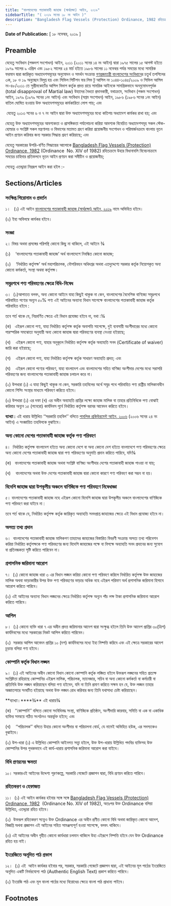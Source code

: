 ```yaml
---
title: "বাংলাদেশের পতাকাবাহী জাহাজ (স্বার্থরক্ষা) আইন, ২০১৯"
sidebarTitle: "( ২০১৯ সনের ১৮ নং আইন )"
description: "Bangladesh Flag Vessels (Protection) Ordinance, 1982 রহিতক্রমে উহার বিধানাবলি বিবেচনাক্রমে সময়ের চাহিদার প্রতিফলনে নূতন আইন প্রণয়নকল্পে প্রণীত আইন"
---
```


**Date of Publication:** [ ১৮ নভেম্বর, ২০১৯ ]

## Preamble

যেহেতু সংবিধান (পঞ্চদশ সংশোধন) আইন, ২০১১ (২০১১ সনের ১৪ নং আইন) দ্বারা ১৯৭৫ সালের ১৫ আগস্ট হইতে ১৯৭৯ সালের ৯ এপ্রিল এবং ১৯৮২ সালের ২৪ মার্চ হইতে ১৯৮৬ সালের ১১ নভেম্বর পর্যন্ত সময়ের মধ্যে সামরিক ফরমান দ্বারা জারিকৃত অধ্যাদেশসমূহের অনুমোদন ও সমর্থন সংক্রান্ত [গণপ্রজাতন্ত্রী বাংলাদেশের সংবিধান](/act-957.html "গণপ্রজাতন্ত্রী বাংলাদেশের সংবিধান")ের চতুর্থ তপশিলের ৩ক, ১৮ ও ১৯ অনুচ্ছেদ বিলুপ্ত হয় এবং সিভিল পিটিশন ফর লিভ টু আপিল নং ১০৪৪-১০৪৫/২০০৯ ও সিভিল আপিল নং-৪৮/২০১১ তে সুপ্রীমকোর্টের আপিল বিভাগ কর্তৃক প্রদত্ত রায়ে সামরিক আইনকে সামগ্রিকভাবে অননুমোদনপূর্বক (total disapproval of Martial law) উহাদের বৈধতা প্রদানকারী, যথাক্রমে, সংবিধান (পঞ্চম সংশোধন) আইন, ১৯৭৯ (১৯৭৯ সনের ১নং আইন) এবং সংবিধান (সপ্তম সংশোধন) আইন, ১৯৮৬ (১৯৮৬ সনের ১নং আইন) বাতিল ঘোষিত হওয়ায় উক্ত অধ্যাদেশসমূহের কার্যকারিতা লোপ পায়; এবং

 যেহেতু ২০১৩ সনের ৬ ও ৭ নং আইন দ্বারা উক্ত অধ্যাদেশসমূহের মধ্যে কতিপয় অধ্যাদেশ কার্যকর রাখা হয়; এবং

যেহেতু উক্ত অধ্যাদেশসমূহের আবশ্যকতা ও প্রাসঙ্গিকতা পর্যালোচনা করিয়া আবশ্যক বিবেচিত অধ্যাদেশসমূহ সকল স্টেক-হোল্ডার ও সংশ্লিষ্ট সকল মন্ত্রণালয় ও বিভাগের মতামত গ্রহণ করিয়া প্রয়োজনীয় সংশোধন ও পরিমার্জনক্রমে বাংলায় নূতন আইন প্রণয়ন করিবার জন্য সরকার সিদ্ধান্ত গ্রহণ করিয়াছে; এবং

যেহেতু সরকারের উপরি-বর্ণিত সিদ্ধান্তের আলোকে [Bangladesh Flag Vessels (Protection) Ordinance, 1982](/act-625.html "Bangladesh Flag Vessels (Protection) Ordinance, 1982") (Ordinance  No. XIV of 1982) রহিতক্রমে উহার বিধানাবলি বিবেচনাক্রমে সময়ের চাহিদার প্রতিফলনে নূতন আইন প্রণয়ন করা সমীচীন ও প্রয়োজনীয়;

সেহেতু এতদ্দ্বারা নিম্নরূপ আইন করা হইল :-

## Sections/Articles

### সংক্ষিপ্ত শিরোনাম ও প্রবর্তন

১।   (১) এই আইন [বাংলাদেশের পতাকাবাহী জাহাজ (স্বার্থরক্ষা) আইন, ২০১৯](/act-1296.html "বাংলাদেশের পতাকাবাহী জাহাজ (স্বার্থরক্ষা) আইন, ২০১৯") নামে অভিহিত হইবে।

(২) ইহা অবিলম্বে কার্যকর হইবে।

### সংজ্ঞা

২। বিষয় অথবা প্রসঙ্গের পরিপন্থি কোনো কিছু না থাকিলে, এই আইনে ¾

(১)    ‘বাংলাদেশের পতাকাবাহী জাহাজ’ অর্থ বাংলাদেশে নিবন্ধিত কোনো জাহাজ;

(২)    ‘নির্ধারিত কর্তৃপক্ষ’ অর্থ মহাপরিচালক, নৌপরিবহন অধিদপ্তর অথবা এতদুদ্দেশ্যে সরকার কর্তৃক নিয়োগকৃত অন্য কোনো কর্মকর্তা, সংস্থা অথবা কর্তৃপক্ষ।

### সমুদ্রপথে পণ্য পরিবহণের ক্ষেত্রে বিধি-নিষেধ

৩।  (১)আপাতত বলবৎ, অন্য কোনো আইনে যাহা কিছুই থাকুক না কেন, বাংলাদেশের বৈদেশিক বাণিজ্যে সমুদ্রপথে পরিবাহিত পণ্যের অন্যূন ৫০% পণ্য এই আইনের অন্যান্য বিধান সাপেক্ষে বাংলাদেশের পতাকাবাহী জাহাজ কর্তৃক পরিবাহিত হইবে :

তবে শর্ত থাকে যে, নিম্নবর্ণিত ক্ষেত্রে এই বিধান প্রযোজ্য হইবে না, যথা :¾

(ক)   এইরূপ কোনো পণ্য, যাহা নির্ধারিত কর্তৃপক্ষ কর্তৃক অনাপত্তি সাপেক্ষে, দুই ব্যবসায়ী অংশীদারের মধ্যে কোনো পারস্পরিক সমঝোতা অনুযায়ী অন্য কোনো জাহাজ দ্বারা পরিবহণের ব্যবস্থা নেওয়া হইয়াছে;

(খ)    এইরূপ কোনো পণ্য, যাহার অনুকূলে নির্ধারিত কর্তৃপক্ষ কর্তৃক অব্যাহতি সনদ (Certificate of waiver) জারি করা হইয়াছে;

(গ)    এইরূপ কোনো পণ্য, যাহা নির্ধারিত কর্তৃপক্ষ কর্তৃক সাধারণ অব্যাহতি প্রদত্ত; এবং

(ঘ)    এইরূপ কোনো পণ্যের পরিবহণ, যাহা বাংলাদেশ এবং বাংলাদেশের সহিত বাণিজ্য অংশীদার দেশের মধ্যে সরাসরি পরিবহণের জন্য বাংলাদেশের পতাকাবাহী জাহাজ চলাচল করে না।

(২) উপধারা (১) এ যাহা কিছুই থাকুক না কেন, সরকারি তহবিলের অর্থে সমুদ্র পথে পরিবাহিত পণ্য রাষ্ট্রীয় মালিকানাধীন কোনো শিপিং সংস্থার মাধ্যমে পরিবহণ করিতে হইবে।

(৩) উপধারা (১) এর দফা (খ) এর অধীন অব্যাহতি প্রাপ্তির লক্ষ্যে জাহাজ মালিক বা তাহার প্রতিনিধিকে পণ্য বোঝাই করিবার অন্যূন ১৫ (পনেরো) কার্যদিবস পূর্বে নির্ধারিত কর্তৃপক্ষ বরাবর আবেদন করিতে হইবে।

**ব্যাখ্যা :** এই ধারায় উল্লিখিত ‘‘সরকারি তহবিল’’ বলিতে [পাবলিক প্রকিউরমেন্ট আইন, ২০০৬](/act-942.html "পাবলিক প্রকিউরমেন্ট আইন, ২০০৬") (২০০৬ সনের ২৪ নং আইন) এ সংজ্ঞায়িত তহবিলকে বুঝাইবে।

### অন্য কোনো দেশের পতাকাবাহী জাহাজ কর্তৃক পণ্য পরিবহণ

৪।  নির্ধারিত কর্তৃপক্ষ বাংলাদেশ হইতে অন্য কোনো দেশে বা অন্য কোনো দেশ হইতে বাংলাদেশে পণ্য পরিবহণের ক্ষেত্রে অন্য কোনো দেশের পতাকাবাহী জাহাজ দ্বারা পণ্য পরিবহণের অনুমতি প্রদান করিতে পারিবে, যদি¾

(ক)   বাংলাদেশের পতাকাবাহী জাহাজ অথবা সংশ্লিষ্ট বাণিজ্য অংশীদার দেশের পতাকাবাহী জাহাজ পাওয়া না যায়;

(খ)    বাংলাদেশের অথবা উক্ত দেশের পতাকাবাহী জাহাজ দ্বারা কোনো কারণে পণ্য পরিবহণ করা সম্ভব না হয়।

### বিদেশি জাহাজ দ্বারা উপকূলীয় অঞ্চলে বাণিজ্যিক পণ্য পরিবহণে নিষেধাজ্ঞা

৫। বাংলাদেশের পতাকাবাহী জাহাজ নহে এইরূপ কোনো বিদেশি জাহাজ দ্বারা উপকূলীয় অঞ্চলে বাংলাদেশের বাণিজ্যিক পণ্য পরিবহণ করা যাইবে না :

তবে শর্ত থাকে যে, নির্ধারিত কর্তৃপক্ষ কর্তৃক জারিকৃত অব্যাহতি সনদপ্রাপ্ত জাহাজের ক্ষেত্রে এই বিধান প্রযোজ্য হইবে না।

### অসত্য তথ্য প্রদান

৬।  বাংলাদেশের পতাকাবাহী জাহাজ মালিকগণ তাহাদের জাহাজের বিস্তারিত বিবরণী সংক্রান্ত অসত্য তথ্য পরিবেশন করিয়া নির্ধারিত কর্তৃপক্ষকে পণ্য পরিবহণের জন্য বিদেশি জাহাজের পক্ষে বা বিপক্ষে অব্যাহতি সনদ প্রদানের জন্য সুযোগ বা প্রতিবন্ধকতা সৃষ্টি করিতে পারিবেন না।

### প্রশাসনিক জরিমানা আরোপ

৭।  (১) কোনো জাহাজ ধারা ৩ এর বিধান লঙ্ঘন করিয়া কোনো পণ্য পরিবহণ করিলে নির্ধারিত কর্তৃপক্ষ উক্ত জাহাজের মালিক অথবা ভাড়াকারীর উপর উক্ত পণ্য পরিবহণের ভাড়ার অধিক নহে এইরূপ পরিমাণ অর্থ প্রশাসনিক জরিমানা হিসাবে আরোপ করিতে পারিবে।

(২) এই আইনের অন্যান্য বিধান লঙ্ঘনের ক্ষেত্রে নির্ধারিত কর্তৃপক্ষ অন্যূন পাঁচ লক্ষ টাকা প্রশাসনিক জরিমানা আরোপ করিতে পারিবে।

### আপিল

৮।  (১) কোনো ব্যক্তি ধারা ৭ এর অধীন প্রদত্ত জরিমানার আদেশ দ্বারা সংক্ষুব্ধ হইলে তিনি উক্ত আদেশ প্রাপ্তির ৩০(ত্রিশ) কার্যদিবসের মধ্যে সরকারের নিকট আপিল করিতে পারিবেন।

(২)  সরকার আপিল আবেদন প্রাপ্তির ১০ (দশ) কার্যদিবসের মধ্যে ইহা নিষ্পত্তি করিবে এবং এই ক্ষেত্রে সরকারের আদেশ চূড়ান্ত বলিয়া গণ্য হইবে।

### কোম্পানি কর্তৃক বিধান লঙ্ঘন

৯।  (১) এই আইনের অধীন কোনো বিধান কোনো কোম্পানি কর্তৃক লঙ্ঘিত হইলে উক্তরূপ লঙ্ঘনের সহিত প্রত্যক্ষ সংশ্লিষ্টতা রহিয়াছে কোম্পানির এইরূপ মালিক, পরিচালক, ম্যানেজার, সচিব বা অন্য কোনো কর্মকর্তা বা কর্মচারী বা প্রতিনিধি উক্ত লঙ্ঘন করিয়াছেন বলিয়া গণ্য হইবেন, যদি না তিনি প্রমাণ করিতে সক্ষম হন যে, উক্ত লঙ্ঘন তাহার অজ্ঞাতসারে সংঘটিত হইয়াছে অথবা উক্ত লঙ্ঘন রোধ করিবার জন্য তিনি যথাসাধ্য চেষ্টা করিয়াছেন।

**ব্যাখ্যা।\*\***¾\*\* এই ধারায়¾

(ক)   ‘‘কোম্পানি’’ বলিতে কোনো সংবিধিবদ্ধ সংস্থা, বাণিজ্যিক প্রতিষ্ঠান, অংশীদারি কারবার, সমিতি বা এক বা একাধিক ব্যক্তির সমন্বয়ে গঠিত সংগঠনও অন্তর্ভুক্ত হইবে; এবং

(খ)    ‘‘পরিচালক’’ বলিতে উহার কোনো অংশীদার বা পরিচালনা বোর্ড, যে নামেই অভিহিত হউক, এর সদস্যকেও বুঝাইবে।

(২) উপ-ধারা (১) এ উল্লিখিত কোম্পানি আইনগত সত্ত্বা হইলে, উক্ত উপ-ধারায় উল্লিখিত পদবির ব্যক্তিসহ উক্ত কোম্পানির উপর পৃথকভাবে এই কার্য-ধারায় প্রশাসনিক জরিমানা আরোপ করা যাইবে।

### বিধি প্রণয়নের ক্ষমতা

১০। সরকারএই আইনের উদ্দেশ্য পূরণকল্পে, সরকারি গেজেটে প্রজ্ঞাপন দ্বারা, বিধি প্রণয়ন করিতে পারিবে।

### রহিতকরণ ও হেফাজত

১১।  (১) এই আইন কার্যকর হইবার সঙ্গে সঙ্গে [Bangladesh Flag Vessels (Protection) Ordinance, 1982](/act-625.html "Bangladesh Flag Vessels (Protection) Ordinance, 1982")  (Ordinance No. XIV of 1982), অতঃপর উক্ত Ordinance বলিয়া উল্লিখিত, এতদ্দ্বারা রহিত হইবে।

(২)  উক্তরূপ রহিতকরণ সত্ত্বেও উক্ত Ordinance এর অধীন প্রণীত কোনো বিধি অথবা জারিকৃত কোনো আদেশ, বিজ্ঞপ্তি অথবা প্রজ্ঞাপন এই আইনের সহিত সামঞ্জস্যপূর্ণ হওয়া সাপেক্ষে, বলবৎ থাকিবে।

(৩) এই আইনের অধীন গৃহীত কোনো কার্যধারা চলমান থাকিলে উহা এইরূপে নিষ্পত্তি হইবে যেন উক্ত Ordinance রহিত হয় নাই।

### ইংরেজিতে অনূদিত পাঠ প্রকাশ

১২।  (১) এই  আইন কার্যকর হইবার পর, সরকার, সরকারি গেজেটে প্রজ্ঞাপন দ্বারা, এই আইনের মূল পাঠের ইংরেজিতে অনূদিত একটি নির্ভরযোগ্য পাঠ (Authentic English Text) প্রকাশ করিতে পারিবে।

(২) ইংরেজি পাঠ এবং মূল বাংলা পাঠের মধ্যে বিরোধের ক্ষেত্রে বাংলা পাঠ প্রাধান্য পাইবে।

## Footnotes
